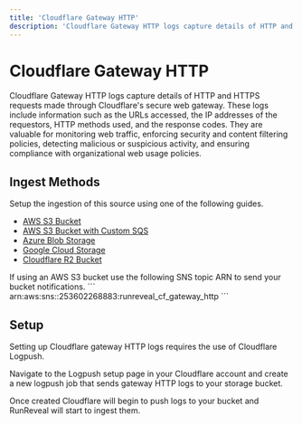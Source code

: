 ```yaml
---
title: 'Cloudflare Gateway HTTP'
description: 'Cloudflare Gateway HTTP logs capture details of HTTP and HTTPS requests made through Cloudflare''s secure web gateway. These logs include information such as the URLs accessed, the IP addresses of the requestors, HTTP methods used, and the response codes. They are valuable for monitoring web traffic, enforcing security and content filtering policies, detecting malicious or suspicious activity, and ensuring compliance with organizational web usage policies.'
---
```



# Cloudflare Gateway HTTP

Cloudflare Gateway HTTP logs capture details of HTTP and HTTPS requests made through Cloudflare's secure web gateway. These logs include information such as the URLs accessed, the IP addresses of the requestors, HTTP methods used, and the response codes. They are valuable for monitoring web traffic, enforcing security and content filtering policies, detecting malicious or suspicious activity, and ensuring compliance with organizational web usage policies.

## Ingest Methods

Setup the ingestion of this source using one of the following guides.

- [AWS S3 Bucket](/sources/object-storage/s3)
- [AWS S3 Bucket with Custom SQS](/sources/object-storage/external-s3)
- [Azure Blob Storage](/sources/object-storage/azure)
- [Google Cloud Storage](/sources/object-storage/gcs)
- [Cloudflare R2 Bucket](/sources/object-storage/r2)

<Callout type='info'>
If using an AWS S3 bucket use the following SNS topic ARN to send your bucket notifications.
```
arn:aws:sns:<REGION>:253602268883:runreveal_cf_gateway_http
```
</Callout>

## Setup

Setting up Cloudflare gateway HTTP logs requires the use of Cloudflare Logpush.

Navigate to the Logpush setup page in your Cloudflare account and create a new logpush job that sends gateway HTTP logs to your storage bucket.

Once created Cloudflare will begin to push logs to your bucket and RunReveal will start to ingest them.